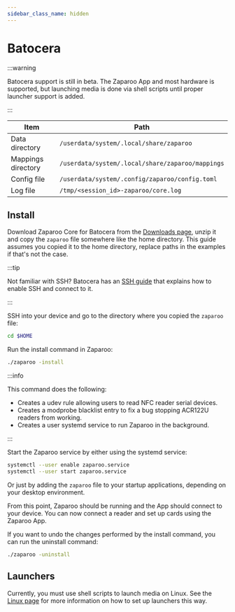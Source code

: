 ```yaml
---
sidebar_class_name: hidden
---
```


# Batocera

:::warning

Batocera support is still in beta. The Zaparoo App and most hardware is supported, but launching media is done via shell scripts until proper launcher support is added.

:::

| Item               | Path                                             |
| ------------------ | ------------------------------------------------ |
| Data directory     | `/userdata/system/.local/share/zaparoo`          |
| Mappings directory | `/userdata/system/.local/share/zaparoo/mappings` |
| Config file        | `/userdata/system/.config/zaparoo/config.toml`   |
| Log file           | `/tmp/<session_id>-zaparoo/core.log`             |

## Install

Download Zaparoo Core for Batocera from the [Downloads page](/downloads/), unzip it and copy
the `zaparoo` file somewhere like the home directory. This guide assumes you copied it to the home directory, replace paths in the examples if that's not the case.

:::tip

Not familiar with SSH? Batocera has an [SSH guide](https://wiki.batocera.org/access_the_batocera_via_ssh) that explains how to enable SSH and connect to it.

:::

SSH into your device and go to the directory where you copied the `zaparoo` file:

```bash
cd $HOME
```

Run the install command in Zaparoo:

```bash
./zaparoo -install
```

:::info

This command does the following:

- Creates a udev rule allowing users to read NFC reader serial devices.
- Creates a modprobe blacklist entry to fix a bug stopping ACR122U readers from working.
- Creates a user systemd service to run Zaparoo in the background.

:::

Start the Zaparoo service by either using the systemd service:

```bash
systemctl --user enable zaparoo.service
systemctl --user start zaparoo.service
```

Or just by adding the `zaparoo` file to your startup applications, depending on your desktop environment.

From this point, Zaparoo should be running and the App should connect to your device. You can now connect a reader and set up cards using the Zaparoo App.

If you want to undo the changes performed by the install command, you can run the uninstall command:

```bash
./zaparoo -uninstall
```

## Launchers

Currently, you must use shell scripts to launch media on Linux. See the [Linux page](./linux#launchers) for more information on how to set up launchers this way.
